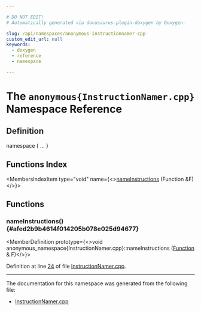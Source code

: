 ```yaml
---

# DO NOT EDIT!
# Automatically generated via docusaurus-plugin-doxygen by Doxygen.

slug: /api/namespaces/anonymous-instructionnamer-cpp-
custom_edit_url: null
keywords:
  - doxygen
  - reference
  - namespace

---
```





# The `anonymous{InstructionNamer.cpp}` Namespace Reference

<DoxygenPage pluginConfig={pluginConfig}>



## Definition

<CodeBlock>namespace &#123; ... &#125;</CodeBlock>

## Functions Index

<MembersIndex>

<MembersIndexItem
  type="void"
  name={<><a href="#afed2b9b4614f014205b078e025d94677">nameInstructions</a> (Function &amp;F)</>}>
</MembersIndexItem>

</MembersIndex>


<SectionDefinition>

## Functions

### nameInstructions() {#afed2b9b4614f014205b078e025d94677}

<MemberDefinition
  prototype={<>void anonymous&#95;namespace&#123;InstructionNamer.cpp&#125;::nameInstructions (<a href="/docs/api/classes/llvm/function">Function</a> &amp; F)</>}>

Definition at line <a href="/docs/api/files/lib/lib/transforms/lib/transforms/utils/instructionnamer-cpp/#l00024">24</a> of file <a href="/docs/api/files/lib/lib/transforms/lib/transforms/utils/instructionnamer-cpp">InstructionNamer.cpp</a>.
</MemberDefinition>

</SectionDefinition>

<hr/>

The documentation for this namespace was generated from the following file:

<ul>
<li><a href="/docs/api/files/lib/lib/transforms/lib/transforms/utils/instructionnamer-cpp">InstructionNamer.cpp</a></li>
</ul>

</DoxygenPage>
